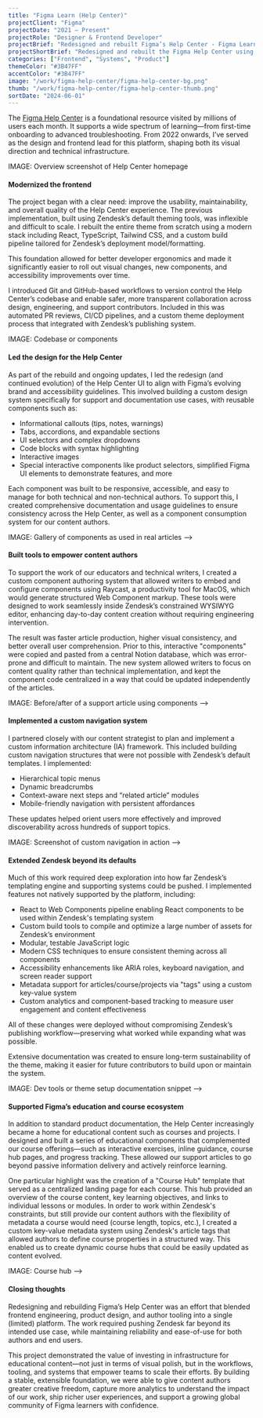 ```yaml
---
title: "Figma Learn (Help Center)"
projectClient: "Figma"
projectDate: "2021 – Present"
projectRole: "Designer & Frontend Developer"
projectBrief: "Redesigned and rebuilt Figma’s Help Center - Figma Learn, using modern tooling and a component-based approach. Led frontend development and visual design efforts, introduced scalable authoring tools, and collaborated cross-functionally to enhance the support and education experience. Worked closely with our content strategist and technical writers to implement a custom IA framework and deliver a flexible, branded experience on top of Zendesk's platform, pushing the boundaries of what was possible within the system."
projectShortBrief: "Redesigned and rebuilt the Figma Help Center using modern tools and scalable authoring systems within Zendesk. Led frontend development, created custom educational components, and enabled content teams to deliver better, faster."
categories: ["Frontend", "Systems", "Product"]
themeColor: "#3B47FF"
accentColor: "#3B47FF"
image: "/work/figma-help-center/figma-help-center-bg.png"
thumb: "/work/figma-help-center/figma-help-center-thumb.png"
sortDate: "2024-06-01"
---
```


The [Figma Help Center](https://help.figma.com/hc/en-us) is a foundational resource visited by millions of users each month. It supports a wide spectrum of learning—from first-time onboarding to advanced troubleshooting. From 2022 onwards, I’ve served as the design and frontend lead for this platform, shaping both its visual direction and technical infrastructure.

IMAGE: Overview screenshot of Help Center homepage

#### Modernized the frontend

The project began with a clear need: improve the usability, maintainability, and overall quality of the Help Center experience. The previous implementation, built using Zendesk’s default theming tools, was inflexible and difficult to scale. I rebuilt the entire theme from scratch using a modern stack including React, TypeScript, Tailwind CSS, and a custom build pipeline tailored for Zendesk’s deployment model/formatting.

This foundation allowed for better developer ergonomics and made it significantly easier to roll out visual changes, new components, and accessibility improvements over time.

I introduced Git and GitHub-based workflows to version control the Help Center’s codebase and enable safer, more transparent collaboration across design, engineering, and support contributors. Included in this was automated PR reviews, CI/CD pipelines, and a custom theme deployment process that integrated with Zendesk’s publishing system.

IMAGE: Codebase or components

#### Led the design for the Help Center

As part of the rebuild and ongoing updates, I led the redesign (and continued evolution) of the Help Center UI to align with Figma’s evolving brand and accessibility guidelines. This involved building a custom design system specifically for support and documentation use cases, with reusable components such as:

-   Informational callouts (tips, notes, warnings)
-   Tabs, accordions, and expandable sections
-   UI selectors and complex dropdowns
-   Code blocks with syntax highlighting
-   Interactive images
-   Special interactive components like product selectors, simplified Figma UI elements to demonstrate features, and more

Each component was built to be responsive, accessible, and easy to manage for both technical and non-technical authors. To support this, I created comprehensive documentation and usage guidelines to ensure consistency across the Help Center, as well as a component consumption system for our content authors.

IMAGE: Gallery of components as used in real articles -->

#### Built tools to empower content authors

To support the work of our educators and technical writers, I created a custom component authoring system that allowed writers to embed and configure components using Raycast, a productivity tool for MacOS, which would generate structured Web Component markup. These tools were designed to work seamlessly inside Zendesk’s constrained WYSIWYG editor, enhancing day-to-day content creation without requiring engineering intervention.

The result was faster article production, higher visual consistency, and better overall user comprehension. Prior to this, interactive "components" were copied and pasted from a central Notion database, which was error-prone and difficult to maintain. The new system allowed writers to focus on content quality rather than technical implementation, and kept the component code centralized in a way that could be updated independently of the articles.

IMAGE: Before/after of a support article using components -->

#### Implemented a custom navigation system

I partnered closely with our content strategist to plan and implement a custom information architecture (IA) framework. This included building custom navigation structures that were not possible with Zendesk’s default templates. I implemented:

-   Hierarchical topic menus
-   Dynamic breadcrumbs
-   Context-aware next steps and “related article” modules
-   Mobile-friendly navigation with persistent affordances

These updates helped orient users more effectively and improved discoverability across hundreds of support topics.

IMAGE: Screenshot of custom navigation in action -->

#### Extended Zendesk beyond its defaults

Much of this work required deep exploration into how far Zendesk’s templating engine and supporting systems could be pushed. I implemented features not natively supported by the platform, including:

-   React to Web Components pipeline enabling React components to be used within Zendesk's templating system
-   Custom build tools to compile and optimize a large number of assets for Zendesk’s environment
-   Modular, testable JavaScript logic
-   Modern CSS techniques to ensure consistent theming across all components
-   Accessibility enhancements like ARIA roles, keyboard navigation, and screen reader support
-   Metadata support for articles/course/projects via "tags" using a custom key-value system
-   Custom analytics and component-based tracking to measure user engagement and content effectiveness

All of these changes were deployed without compromising Zendesk’s publishing workflow—preserving what worked while expanding what was possible.

Extensive documentation was created to ensure long-term sustainability of the theme, making it easier for future contributors to build upon or maintain the system.

IMAGE: Dev tools or theme setup documentation snippet -->

#### Supported Figma’s education and course ecosystem

In addition to standard product documentation, the Help Center increasingly became a home for educational content such as courses and projects. I designed and built a series of educational components that complemented our course offerings—such as interactive exercises, inline guidance, course hub pages, and progress tracking. These allowed our support articles to go beyond passive information delivery and actively reinforce learning.

One particular highlight was the creation of a "Course Hub" template that served as a centralized landing page for each course. This hub provided an overview of the course content, key learning objectives, and links to individual lessons or modules. In order to work within Zendesk's constraints, but still provide our content authors with the flexibility of metadata a course would need (course length, topics, etc.), I created a custom key-value metadata system using Zendesk's article tags that allowed authors to define course properties in a structured way. This enabled us to create dynamic course hubs that could be easily updated as content evolved.

IMAGE: Course hub -->

#### Closing thoughts

Redesigning and rebuilding Figma’s Help Center was an effort that blended frontend engineering, product design, and author tooling into a single (limited) platform. The work required pushing Zendesk far beyond its intended use case, while maintaining reliability and ease-of-use for both authors and end users.

This project demonstrated the value of investing in infrastructure for educational content—not just in terms of visual polish, but in the workflows, tooling, and systems that empower teams to scale their efforts. By building a stable, extensible foundation, we were able to give content authors greater creative freedom, capture more analytics to understand the impact of our work, ship richer user experiences, and support a growing global community of Figma learners with confidence.
